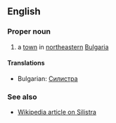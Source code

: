 ==English==

===Proper noun===

# a [[town]] in [[northeastern]] [[Bulgaria]]

====Translations====

*Bulgarian: [[Силистра]]

===See also===

*[[en:Silistra|Wikipedia article on Silistra]]